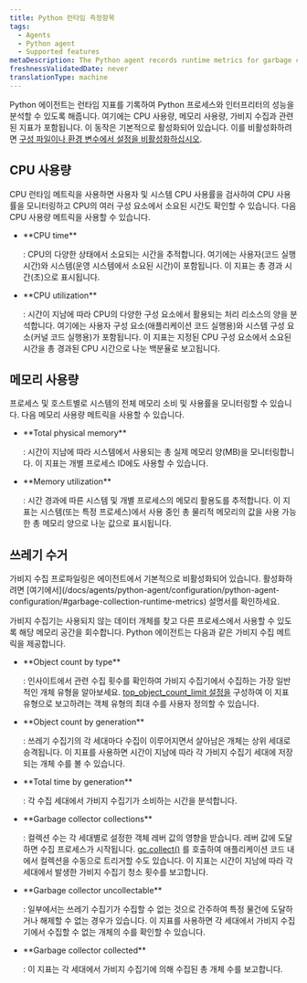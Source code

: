 ```yaml
---
title: Python 런타임 측정항목
tags:
  - Agents
  - Python agent
  - Supported features
metaDescription: The Python agent records runtime metrics for garbage collection and CPU/ memory usage
freshnessValidatedDate: never
translationType: machine
---
```


Python 에이전트는 런타임 지표를 기록하여 Python 프로세스와 인터프리터의 성능을 분석할 수 있도록 해줍니다. 여기에는 CPU 사용량, 메모리 사용량, 가비지 수집과 관련된 지표가 포함됩니다. 이 동작은 기본적으로 활성화되어 있습니다. 이를 비활성화하려면 [구성 파일이나 환경 변수에서 설정을 비활성화하십시오](/docs/apm/agents/python-agent/configuration/python-agent-configuration#runtime-metrics).

## CPU 사용량

CPU 런타임 메트릭을 사용하면 사용자 및 시스템 CPU 사용률을 검사하여 CPU 사용률을 모니터링하고 CPU의 여러 구성 요소에서 소요된 시간도 확인할 수 있습니다. 다음 CPU 사용량 메트릭을 사용할 수 있습니다.

* <DNT>
    **CPU time**
  </DNT>

  : CPU의 다양한 상태에서 소요되는 시간을 추적합니다. 여기에는 사용자(코드 실행 시간)와 시스템(운영 시스템에서 소요된 시간)이 포함됩니다. 이 지표는 총 경과 시간(초)으로 표시됩니다.

* <DNT>
    **CPU utilization**
  </DNT>

  : 시간이 지남에 따라 CPU의 다양한 구성 요소에서 활용되는 처리 리소스의 양을 분석합니다. 여기에는 사용자 구성 요소(애플리케이션 코드 실행용)와 시스템 구성 요소(커널 코드 실행용)가 포함됩니다. 이 지표는 지정된 CPU 구성 요소에서 소요된 시간을 총 경과된 CPU 시간으로 나눈 백분율로 보고됩니다.

## 메모리 사용량

프로세스 및 호스트별로 시스템의 전체 메모리 소비 및 사용률을 모니터링할 수 있습니다. 다음 메모리 사용량 메트릭을 사용할 수 있습니다.

* <DNT>
    **Total physical memory**
  </DNT>

  : 시간이 지남에 따라 시스템에서 사용되는 총 실제 메모리 양(MB)을 모니터링합니다. 이 지표는 개별 프로세스 ID에도 사용할 수 있습니다.

* <DNT>
    **Memory utilization**
  </DNT>

  : 시간 경과에 따른 시스템 및 개별 프로세스의 메모리 활용도를 추적합니다. 이 지표는 시스템(또는 특정 프로세스)에서 사용 중인 총 물리적 메모리의 값을 사용 가능한 총 메모리 양으로 나눈 값으로 표시됩니다.

## 쓰레기 수거

<Callout variant="important">
  가비지 수집 프로파일링은 에이전트에서 기본적으로 비활성화되어 있습니다. 활성화하려면 [여기에서](/docs/agents/python-agent/configuration/python-agent-configuration/#garbage-collection-runtime-metrics) 설명서를 확인하세요.
</Callout>

가비지 수집기는 사용되지 않는 데이터 개체를 찾고 다른 프로세스에서 사용할 수 있도록 해당 메모리 공간을 회수합니다. Python 에이전트는 다음과 같은 가비지 수집 메트릭을 제공합니다.

* <DNT>
    **Object count by type**
  </DNT>

  : 인사이트에서 관련 수집 횟수를 확인하여 가비지 수집기에서 수집하는 가장 일반적인 개체 유형을 알아보세요. [top_object_count_limit 설정을](/docs/agents/python-agent/configuration/python-agent-configuration/#garbage-collection-runtime-metrics) 구성하여 이 지표 유형으로 보고하려는 객체 유형의 최대 수를 사용자 정의할 수 있습니다.

* <DNT>
    **Object count by generation**
  </DNT>

  : 쓰레기 수집기의 각 세대마다 수집이 이루어지면서 살아남은 개체는 상위 세대로 승격됩니다. 이 지표를 사용하면 시간이 지남에 따라 각 가비지 수집기 세대에 저장되는 개체 수를 볼 수 있습니다.

* <DNT>
    **Total time by generation**
  </DNT>

  : 각 수집 세대에서 가비지 수집기가 소비하는 시간을 분석합니다.

* <DNT>
    **Garbage collector collections**
  </DNT>

  : 컬렉션 수는 각 세대별로 설정한 객체 레버 값의 영향을 받습니다. 레버 값에 도달하면 수집 프로세스가 시작됩니다. [gc.collect()](https://docs.python.org/3/library/gc.html#gc.collect) 를 호출하여 애플리케이션 코드 내에서 컬렉션을 수동으로 트리거할 수도 있습니다. 이 지표는 시간이 지남에 따라 각 세대에서 발생한 가비지 수집기 청소 횟수를 보고합니다.

* <DNT>
    **Garbage collector uncollectable**
  </DNT>

  : 일부에서는 쓰레기 수집기가 수집할 수 없는 것으로 간주하여 특정 물건에 도달하거나 해제할 수 없는 경우가 있습니다. 이 지표를 사용하면 각 세대에서 가비지 수집기에서 수집할 수 없는 개체의 수를 확인할 수 있습니다.

* <DNT>
    **Garbage collector collected**
  </DNT>

  : 이 지표는 각 세대에서 가비지 수집기에 의해 수집된 총 개체 수를 보고합니다.
